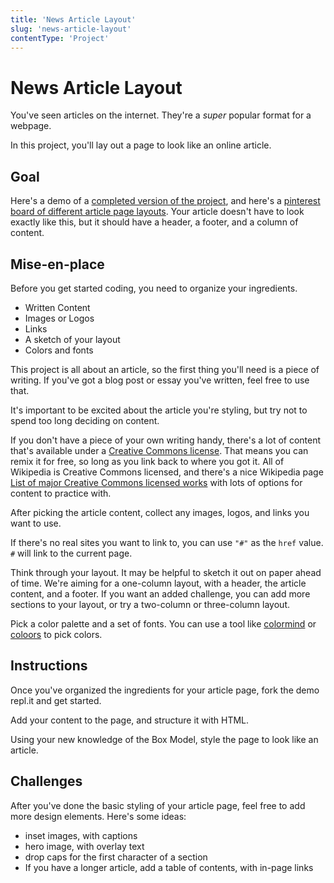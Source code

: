 ```yaml
---
title: 'News Article Layout'
slug: 'news-article-layout'
contentType: 'Project'
---
```


# News Article Layout

You've seen articles on the internet. They're a _super_ popular format for a webpage.

In this project, you'll lay out a page to look like an online article.

## Goal

Here's a demo of a [completed version of the project](https://ArticlePageDemo.makeschool2.repl.co),
and here's a
[pinterest board of different article page layouts](https://www.pinterest.com/spasenoski/article-page/).
Your article doesn't have to look exactly like this, but it should have a header, a footer, and a
column of content.

## Mise-en-place

Before you get started coding, you need to organize your ingredients.

- Written Content
- Images or Logos
- Links
- A sketch of your layout
- Colors and fonts

This project is all about an article, so the first thing you'll need is a piece of writing. If
you've got a blog post or essay you've written, feel free to use that.

It's important to be excited about the article you're styling, but try not to spend too long
deciding on content.

If you don't have a piece of your own writing handy, there's a lot of content that's available under
a [Creative Commons license](https://creativecommons.org/licenses/). That means you can remix it for
free, so long as you link back to where you got it. All of Wikipedia is Creative Commons licensed,
and there's a nice Wikipedia page
[List of major Creative Commons licensed works](https://en.wikipedia.org/wiki/List_of_major_Creative_Commons_licensed_works)
with lots of options for content to practice with.

After picking the article content, collect any images, logos, and links you want to use.

If there's no real sites you want to link to, you can use `"#"` as the `href` value. `#` will link
to the current page.

Think through your layout. It may be helpful to sketch it out on paper ahead of time. We're aiming
for a one-column layout, with a header, the article content, and a footer. If you want an added
challenge, you can add more sections to your layout, or try a two-column or three-column layout.

Pick a color palette and a set of fonts. You can use a tool like [colormind](http://colormind.io/)
or [coloors](https://coolors.co/) to pick colors.

## Instructions

Once you've organized the ingredients for your article page, fork the demo repl.it and get started.

Add your content to the page, and structure it with HTML.

Using your new knowledge of the Box Model, style the page to look like an article.

## Challenges

After you've done the basic styling of your article page, feel free to add more design elements.
Here's some ideas:

- inset images, with captions
- hero image, with overlay text
- drop caps for the first character of a section
- If you have a longer article, add a table of contents, with in-page links
